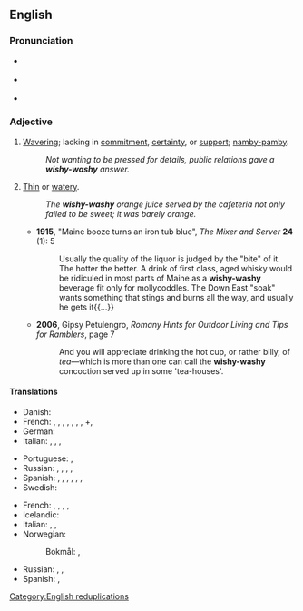 ==English==
{{was wotd|2010|July|3}}

===Pronunciation===
* {{a|UK}} {{IPA|/ˈwɪʃ.iˌwɒʃ.i/|lang=en}}
* {{a|US}} {{IPA|/ˈwɪʃ.iˌwɔ.ʃi/|/ˈwɪʃ.iˌwɑ.ʃi/|lang=en}}
* {{audio|en-us-wishy-washy.ogg|Audio (US)|lang=en}}

===Adjective===
{{en-adj|er|more}}

# [[waver|Waver]]ing; lacking in [[commitment]], [[certainty]], or [[support]]; [[namby-pamby]].
#: ''Not wanting to be pressed for details, public relations gave a '''wishy-washy''' answer.''
# [[thin|Thin]] or [[watery]].
#: ''The '''wishy-washy''' orange juice served by the cafeteria not only failed to be sweet; it was barely orange.''
#* '''1915''', "Maine booze turns an iron tub blue", ''The Mixer and Server'' '''24''' (1): 5
#*: Usually the quality of the liquor is judged by the "bite" of it. The hotter the better. A drink of first class, aged whisky would be ridiculed in most parts of Maine as a '''wishy-washy''' beverage fit only for mollycoddles. The Down East "soak" wants something that stings and burns all the way, and usually he gets it{{...}}
#* '''2006''', Gipsy Petulengro, ''Romany Hints for Outdoor Living and Tips for Ramblers'', page 7
#*: And you will appreciate drinking the hot cup, or rather billy, of ''tea''—which is more than one can call the '''wishy-washy''' concoction served up in some 'tea-houses'.

====Translations====
{{trans-top|wavering or lacking in commitment, certainty, or support}}
* Danish: {{t|da|vægelsindet}}
* French: {{t+|fr|molasse}}, {{t+|fr|mollasson}}, {{t+|fr|béni-oui-oui}}, {{t+|fr|chiffe molle}}, {{t+|fr|femmelette}}, {{t+|fr|couille molle}} {{qualifier|colloquial}}, {{t+|fr|girouette}}, +{{t+|fr|fadasse}}, {{t+|fr|aseptisé}}
* German: {{t+|de|Wischiwaschi|alt=Wischiwaschi-}}
* Italian: {{t+|it|incerto}}, {{t+|it|smidollato}}, {{t|it|mollaccione|m}}, {{t+|it|indeciso|m}}
{{trans-mid}}
* Portuguese: {{t+|pt|indeciso|m}}, {{t|pt|enrolado|m}}
* Russian: {{t+|ru|невырази́тельный}}, {{t+|ru|безли́кий}}, {{t+|ru|бле́дный}}, {{qualifier|somewhat|informal}} {{t+|ru|хи́лый}}, {{t+|ru|зы́бкий|m}}
* Spanish: {{t+|es|indeciso|m}}, {{t+|es|lábil}}, {{t+|es|débil}}, {{qualifier|colloquial}} {{t+|es|calzonazos}}, {{t+|es|vacilante}}, {{t+|es|veleta}}, {{t+|es|tornadizo}}
* Swedish: {{t+|sv|vacklande}}
{{trans-bottom}}

{{trans-top|thin or watery}}
* French: {{t+|fr|lavasse}}, {{t+|fr|jus de chaussette}}, {{t+|fr|pisse d'âne}}, {{t+|fr|bibine}}, {{t+|fr|eau de vaisselle}}
* Icelandic: {{t|is|lapþunnur|m}}
* Italian: {{t+|it|annacquato|m}}, {{t+|it|allungato|m}}, {{t+|it|diluito|m}}
* Norwegian:
*: Bokmål: {{t+|nb|vassen}}, {{t+|nb|tynn}}
{{trans-mid}}
* Russian: {{t+|ru|водяни́стый}}, {{t+|ru|сла́бый}}, {{t+|ru|жи́дкий}}
* Spanish: {{t+|es|bebistrajo}}, {{t+|es|aguado}}
{{trans-bottom}}

[[Category:English reduplications]]